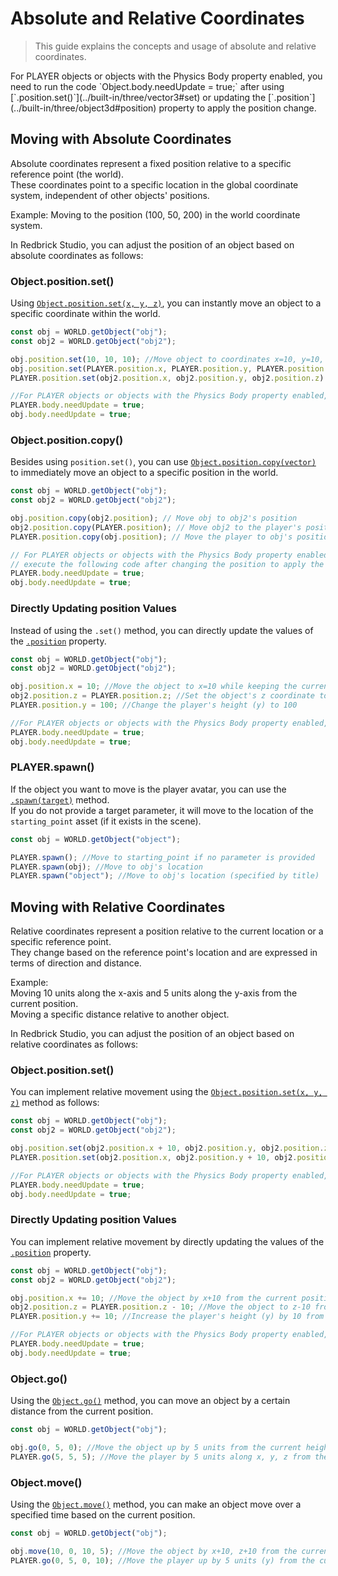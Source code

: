 
# Absolute and Relative Coordinates

> This guide explains the concepts and usage of absolute and relative coordinates.

<Callout type="warning">
    For PLAYER objects or objects with the Physics Body property enabled, you need to run the code `Object.body.needUpdate = true;` after using [`.position.set()`](../built-in/three/vector3#set) or updating the [`.position`](../built-in/three/object3d#position) property to apply the position change.
</Callout>

## Moving with Absolute Coordinates

Absolute coordinates represent a fixed position relative to a specific reference point (the world).  
These coordinates point to a specific location in the global coordinate system, independent of other objects' positions.

Example: Moving to the position (100, 50, 200) in the world coordinate system.

In Redbrick Studio, you can adjust the position of an object based on absolute coordinates as follows:

### Object.position.set()

Using [`Object.position.set(x, y, z)`](../built-in/three/vector3#set), you can instantly move an object to a specific coordinate within the world.

```js copy showLineNumbers filename="position.set()"
const obj = WORLD.getObject("obj");
const obj2 = WORLD.getObject("obj2");

obj.position.set(10, 10, 10); //Move object to coordinates x=10, y=10, z=10
obj.position.set(PLAYER.position.x, PLAYER.position.y, PLAYER.position.z); //Move object to the player's position
PLAYER.position.set(obj2.position.x, obj2.position.y, obj2.position.z) //Move player to obj2's position

//For PLAYER objects or objects with the Physics Body property enabled, run the code below after changing position to apply the change
PLAYER.body.needUpdate = true; 
obj.body.needUpdate = true;
```

### Object.position.copy()

Besides using `position.set()`, you can use [`Object.position.copy(vector)`](../built-in/three/vector3#copy) to immediately move an object to a specific position in the world.

```js copy showLineNumbers filename="position.copy()"
const obj = WORLD.getObject("obj");
const obj2 = WORLD.getObject("obj2");

obj.position.copy(obj2.position); // Move obj to obj2's position
obj2.position.copy(PLAYER.position); // Move obj2 to the player's position
PLAYER.position.copy(obj.position); // Move the player to obj's position

// For PLAYER objects or objects with the Physics Body property enabled,
// execute the following code after changing the position to apply the update
PLAYER.body.needUpdate = true; 
obj.body.needUpdate = true;
```

### Directly Updating position Values

Instead of using the `.set()` method, you can directly update the values of the [`.position`](../built-in/three/object3d#position) property.

```js copy showLineNumbers filename="position_value_update"
const obj = WORLD.getObject("obj");
const obj2 = WORLD.getObject("obj2");

obj.position.x = 10; //Move the object to x=10 while keeping the current y, z coordinates
obj2.position.z = PLAYER.position.z; //Set the object's z coordinate to the player's z coordinate
PLAYER.position.y = 100; //Change the player's height (y) to 100

//For PLAYER objects or objects with the Physics Body property enabled, run the code below after changing position to apply the change
PLAYER.body.needUpdate = true;
obj.body.needUpdate = true;
```

### PLAYER.spawn()

If the object you want to move is the player avatar, you can use the [`.spawn(target)`](../api/avatar#spawn) method.  
If you do not provide a target parameter, it will move to the location of the `starting_point` asset (if it exists in the scene).

```js copy showLineNumbers filename=".spawn()"
const obj = WORLD.getObject("object");

PLAYER.spawn(); //Move to starting_point if no parameter is provided
PLAYER.spawn(obj); //Move to obj's location
PLAYER.spawn("object"); //Move to obj's location (specified by title)
```

## Moving with Relative Coordinates

Relative coordinates represent a position relative to the current location or a specific reference point.  
They change based on the reference point's location and are expressed in terms of direction and distance.

Example:  
Moving 10 units along the x-axis and 5 units along the y-axis from the current position.  
Moving a specific distance relative to another object.

In Redbrick Studio, you can adjust the position of an object based on relative coordinates as follows:

### Object.position.set()

You can implement relative movement using the [`Object.position.set(x, y, z)`](../built-in/three/vector3#set) method as follows:

```js copy showLineNumbers filename="position.set()"
const obj = WORLD.getObject("obj");
const obj2 = WORLD.getObject("obj2");

obj.position.set(obj2.position.x + 10, obj2.position.y, obj2.position.z); //Move obj by x+10 relative to obj2's position
PLAYER.position.set(obj2.position.x, obj2.position.y + 10, obj2.position.z) //Move player by y+10 relative to obj2's position

//For PLAYER objects or objects with the Physics Body property enabled, run the code below after changing position to apply the change
PLAYER.body.needUpdate = true;
obj.body.needUpdate = true;
```

### Directly Updating position Values

You can implement relative movement by directly updating the values of the [`.position`](../built-in/three/object3d#position) property.

```js copy showLineNumbers filename="position_value_update"
const obj = WORLD.getObject("obj");
const obj2 = WORLD.getObject("obj2");

obj.position.x += 10; //Move the object by x+10 from the current position (keeping y, z coordinates the same)
obj2.position.z = PLAYER.position.z - 10; //Move the object to z-10 from the player's position (keeping x, y coordinates the same)
PLAYER.position.y += 10; //Increase the player's height (y) by 10 from the current height

//For PLAYER objects or objects with the Physics Body property enabled, run the code below after changing position to apply the change
PLAYER.body.needUpdate = true;
obj.body.needUpdate = true;
```

### Object.go()

Using the [`Object.go()`](../api/object3d#go) method, you can move an object by a certain distance from the current position.

```js copy showLineNumbers filename=".go()"
const obj = WORLD.getObject("obj");

obj.go(0, 5, 0); //Move the object up by 5 units from the current height (y)
PLAYER.go(5, 5, 5); //Move the player by 5 units along x, y, z from the current position
```

### Object.move()

Using the [`Object.move()`](../api/object3d#move) method, you can make an object move over a specified time based on the current position.

```js copy showLineNumbers filename=".go()"
const obj = WORLD.getObject("obj");

obj.move(10, 0, 10, 5); //Move the object by x+10, z+10 from the current position over 5 seconds
PLAYER.go(0, 5, 0, 10); //Move the player up by 5 units (y) from the current position over 10 seconds
```
